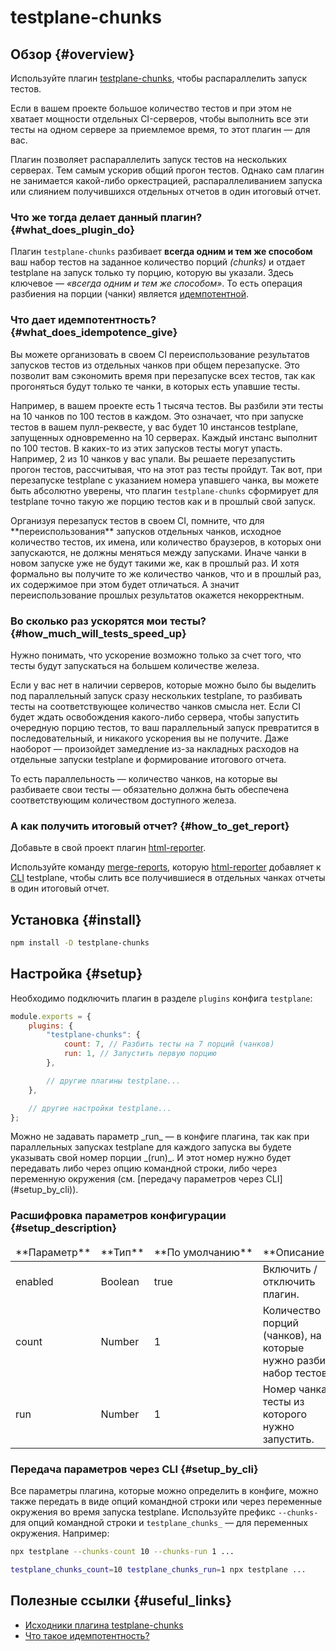 
# testplane-chunks

## Обзор {#overview}

Используйте плагин [testplane-chunks][testplane-chunks], чтобы распараллелить запуск тестов.

Если в вашем проекте большое количество тестов и при этом не хватает мощности отдельных CI-серверов, чтобы выполнить все эти тесты на одном сервере за приемлемое время, то этот плагин — для вас.

Плагин позволяет распараллелить запуск тестов на нескольких серверах. Тем самым ускорив общий прогон тестов. Однако сам плагин не занимается какой-либо оркестрацией, распараллеливанием запуска или слиянием получившихся отдельных отчетов в один итоговый отчет.

### Что же тогда делает данный плагин? {#what_does_plugin_do}

Плагин `testplane-chunks` разбивает **всегда одним и тем же способом** ваш набор тестов на заданное количество порций _(chunks)_ и отдает testplane на запуск только ту порцию, которую вы указали. Здесь ключевое — _«всегда одним и тем же способом»_. То есть операция разбиения на порции (чанки) является [идемпотентной][idempotence].

### Что дает идемпотентность? {#what_does_idempotence_give}

Вы можете организовать в своем CI переиспользование результатов запусков тестов из отдельных чанков при общем перезапуске. Это позволит вам сэкономить время при перезапуске всех тестов, так как прогоняться будут только те чанки, в которых есть упавшие тесты.

Например, в вашем проекте есть 1 тысяча тестов. Вы разбили эти тесты на 10 чанков по 100 тестов в каждом. Это означает, что при запуске тестов в вашем пулл-реквесте, у вас будет 10 инстансов testplane, запущенных одновременно на 10 серверах. Каждый инстанс выполнит по 100 тестов. В каких-то из этих запусков тесты могут упасть. Например, 2 из 10 чанков у вас упали. Вы решаете перезапустить прогон тестов, рассчитывая, что на этот раз тесты пройдут. Так вот, при перезапуске testplane с указанием номера упавшего чанка, вы можете быть абсолютно уверены, что плагин `testplane-chunks` сформирует для testplane точно такую же порцию тестов как и в прошлый свой запуск.

<Admonition type="warning">
    Организуя перезапуск тестов в своем CI, помните, что для **переиспользования** запусков
    отдельных чанков, исходное количество тестов, их имена, или количество браузеров, в которых они
    запускаются, не должны меняться между запусками. Иначе чанки в новом запуске уже не будут такими
    же, как в прошлый раз. И хотя формально вы получите то же количество чанков, что и в прошлый
    раз, их содержимое при этом будет отличаться. А значит переиспользование прошлых результатов
    окажется некорректным.
</Admonition>

### Во сколько раз ускорятся мои тесты? {#how_much_will_tests_speed_up}

Нужно понимать, что ускорение возможно только за счет того, что тесты будут запускаться на большем количестве железа.

Если у вас нет в наличии серверов, которые можно было бы выделить под параллельный запуск сразу нескольких testplane, то разбивать тесты на соответствующее количество чанков смысла нет. Если CI будет ждать освобождения какого-либо сервера, чтобы запустить очередную порцию тестов, то ваш параллельный запуск превратится в последовательный, и никакого ускорения вы не получите. Даже наоборот — произойдет замедление из-за накладных расходов на отдельные запуски testplane и формирование итогового отчета.

То есть параллельность — количество чанков, на которые вы разбиваете свои тесты — обязательно должна быть обеспечена соответствующим количеством доступного железа.

### А как получить итоговый отчет? {#how_to_get_report}

Добавьте в свой проект плагин [html-reporter][html-reporter].

Используйте команду [merge-reports][merge-reports], которую [html-reporter][html-reporter] добавляет к [CLI][cli] testplane, чтобы слить все получившиеся в отдельных чанках отчеты в один итоговый отчет.

## Установка {#install}

```bash
npm install -D testplane-chunks
```

## Настройка {#setup}

Необходимо подключить плагин в разделе `plugins` конфига `testplane`:

```javascript
module.exports = {
    plugins: {
        "testplane-chunks": {
            count: 7, // Разбить тесты на 7 порций (чанков)
            run: 1, // Запустить первую порцию
        },

        // другие плагины testplane...
    },

    // другие настройки testplane...
};
```

<Admonition type="info">
    Можно не задавать параметр _run_ — в конфиге плагина, так как при параллельных запусках
    testplane для каждого запуска вы будете указывать свой номер порции _(run)_. И этот номер нужно
    будет передавать либо через опцию командной строки, либо через переменную окружения (см.
    [передачу параметров через CLI](#setup_by_cli)).
</Admonition>

### Расшифровка параметров конфигурации {#setup_description}

<table>
<thead>
<tr><td>**Параметр**</td><td>**Тип**</td><td>**По&nbsp;умолчанию**</td><td>**Описание**</td></tr>
</thead>
<tbody>
<tr><td>enabled</td><td>Boolean</td><td>true</td><td>Включить / отключить плагин.</td></tr>
<tr><td>count</td><td>Number</td><td>1</td><td>Количество порций (чанков), на которые нужно разбить набор тестов.</td></tr>
<tr><td>run</td><td>Number</td><td>1</td><td>Номер чанка, тесты из которого нужно запустить.</td></tr>

</tbody>
</table>

### Передача параметров через CLI {#setup_by_cli}

Все параметры плагина, которые можно определить в конфиге, можно также передать в виде опций командной строки или через переменные окружения во время запуска testplane. Используйте префикс `--chunks-` для опций командной строки и `testplane_chunks_` — для переменных окружения. Например:

```bash
npx testplane --chunks-count 10 --chunks-run 1 ...
```

```bash
testplane_chunks_count=10 testplane_chunks_run=1 npx testplane ...
```

## Полезные ссылки {#useful_links}

-   [Исходники плагина testplane-chunks][testplane-chunks]
-   [Что такое идемпотентность?][idempotence]

[html-reporter]: ../html-reporter/html-reporter-setup
[merge-reports]: ../html-reporter/html-reporter-commands#merge-reports
[testplane-chunks]: https://github.com/gemini-testing/testplane-chunks
[cli]: https://ru.wikipedia.org/wiki/Интерфейс_командной_строки
[idempotence]: https://ru.wikipedia.org/wiki/Идемпотентность
